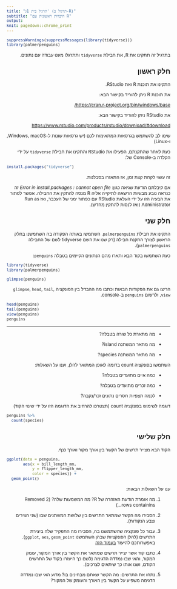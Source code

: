 ```yaml
---
title: "תרגיל בית 1ג' (תרגול ב-R)"
subtitle: "היכרות ראשונית עם R"
output: 
knit: pagedown::chrome_print
---
```


```{=html}
<style>
h2 {
direction: rtl;
}

h1 {
text-align: center;
}

h3 {
text-align: center;
    border-bottom:1px solid #3398ff;
    padding-bottom:1px;
    
}

p {
direction: rtl;
}

body, td {
font-size: 12px;
direction: rtl;
}

pre {
  direction:ltr;
}

</style>
```
```r
suppressWarnings(suppressMessages(library(tidyverse)))
library(palmerpenguins)
```

בתרגיל זה תתקינו את R, את חבילת `tidyverse` ותתרגלו מעט עבודה עם נתונים.

## חלק ראשון

התקינו את תוכנת R ואת RStudio.

את תוכנת R ניתן להוריד בקישור הבא:

<https://cran.r-project.org/bin/windows/base/>

את RStudio ניתן להוריד בקישור הבא:

<https://www.rstudio.com/products/rstudio/download/#download>

שימו לב להשתמש בגרסאות המתאימות לכם (יש גרסאות שונות ל-Windows, macOS, ו-Linux)

כעת לאחר שהתקנתם, הפעילו את RStudio והתקינו את חבילת `tidyverse` על ידי הקלדה ב-Console של:

```r
install.packages("tidyverse")
```

זה עשוי לקחת קצת זמן, אז התאזרו בסבלנות.

אם קיבלתם הודעת שגיאה כגון: *Error in install.packages : cannot open file* זה כנראה נובע מבעיות הרשאה לתיקייה אליה R מנסה להתקין את החבילה. אפשר לפתור את הבעיה הזו על ידי העלאת RStudio עם כפתור ימני של העכבר, ואז Run as Administrator (ואז לנסות להתקין מחדש).

## חלק שני

התקינו את חבילת `palmerpenguins`. השתמשו באותה הפקודה בה השתמשנו בחלק הראשון לצורך התקנת חבילה (רק שנו את השם tidyverse לשם של החבילה `palmerpenguins`).

כעת השתמשו בקוד הבא ותארו מהם הנתונים הקיימים בטבלה `penguins`:

```r
library(tidyverse)
library(palmerpenguins)

glimpse(penguins)
```

הריצו גם את הפקודות הבאות וכתבו מה ההבדל בין הפונקציה `glimpse`, `head`, `tail`, `view`, ולרשום `penguins` ב-console.

```r
head(penguins)
tail(penguins)
view(penguins)
penguins
```

------------------------------------------------------------------------

-   מה מתארת כל שורה בטבלה?

-   מה מתאר המשתנה island?

-   מה מתאר המשתנה species?

השתמשו בפונקציה count בדומה לאופן המתואר להלן, וענו על השאלות:

-   כמה איים מתועדים בטבלה?

-   כמה זכרים מתועדים בטבלה?

-   לכמה תצפיות חסרים נתונים זכר/נקבה?

דוגמה לשימוש בפונקציה count (תצטרכו להרחיב את הדוגמה הזו על ידי שינוי הקוד)

```r
penguins %>% 
  count(species)
```

## חלק שלישי

הקוד הבא מצייר תרשים של הקשר בין אורך מקור ואורך כנף.

```r
ggplot(data = penguins,
       aes(x = bill_length_mm,
           y = flipper_length_mm,
           color = species)) + 
  geom_point()
```

ענו על השאלות הבאות:

1.  מה אומרת הודעת האזהרה של R? מה המשמעות שלה? (Removed 2 rows containins...)

2.  הסבירו מה הקשר שמתאר התרשים בין שלושת המשתנים שבו (שני הצירים וצבע הנקודות).

3.  עבור כל פונקציה שהשתמשנו בה, הסבירו מה התפקיד שלה ביצירת התרשים (להלן הפונקציות שבהן השתמשנו `ggplot`, `aes`, `geom_point`). באפשרותכם להיעזר [בעמוד הזה](https://raw.githubusercontent.com/rstudio/cheatsheets/main/data-visualization.pdf)

4.  כתבו קוד אשר יצייר תרשים שמתאר את הקשר בין אורך המקור, עומק המקור, והאי שבו נמדדה הדגימה (לשם כך היעזרו בקוד של התרשים הקודם, ושנו אותו כך שיתאים לצרכים).

5.  נתחו את התרשים: מה הקשר שאתם מבחינים בו? מדוע האי שבו נמדדה הדגימה משפיע על הקשר בין האורך והעומק של המקור?

